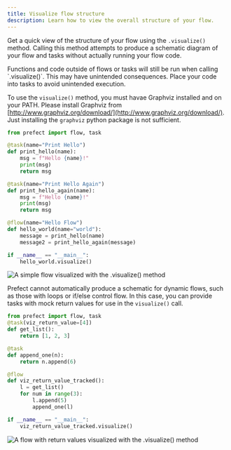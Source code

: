 ```yaml
---
title: Visualize flow structure
description: Learn how to view the overall structure of your flow.
---
```


Get a quick view of the structure of your flow using the `.visualize()` method. 
Calling this method attempts to produce a schematic diagram of your flow and tasks without 
actually running your flow code.

<Warning>
Functions and code outside of flows or tasks will still be run when calling 
`.visualize()`. This may have unintended consequences. Place your code into tasks to 
avoid unintended 
execution.
</Warning>

To use the `visualize()` method, you must havae Graphviz installed and on your PATH. 
Please install Graphviz from [http://www.graphviz.org/download/](http://www.graphviz.org/download/). 
<Note>
Just installing the `graphviz` python package is not sufficient.
</Note>

```python
from prefect import flow, task

@task(name="Print Hello")
def print_hello(name):
    msg = f"Hello {name}!"
    print(msg)
    return msg

@task(name="Print Hello Again")
def print_hello_again(name):
    msg = f"Hello {name}!"
    print(msg)
    return msg

@flow(name="Hello Flow")
def hello_world(name="world"):
    message = print_hello(name)
    message2 = print_hello_again(message)

if __name__ == "__main__":
    hello_world.visualize()
```

![A simple flow visualized with the .visualize() method](/3.0rc/img/orchestration/hello-flow-viz.png)

Prefect cannot automatically produce a schematic for dynamic flows, such as those with loops or 
if/else control flow.
In this case, you can provide tasks with mock return values for use in the `visualize()` call.

```python
from prefect import flow, task
@task(viz_return_value=[4])
def get_list():
    return [1, 2, 3]

@task
def append_one(n):
    return n.append(6)

@flow
def viz_return_value_tracked():
    l = get_list()
    for num in range(3):
        l.append(5)
        append_one(l)

if __name__ == "__main__":
    viz_return_value_tracked.visualize()
```

![A flow with return values visualized with the .visualize() method](/3.0rc/img/orchestration/viz-return-value-tracked.png)